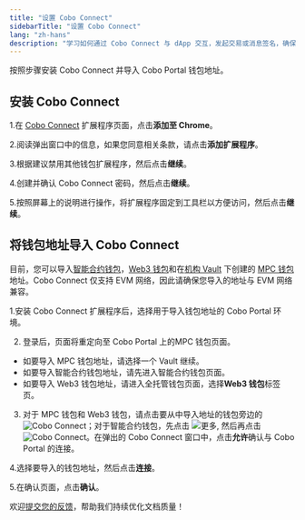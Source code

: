 ```yaml
---
title: "设置 Cobo Connect"
sidebarTitle: "设置 Cobo Connect"
lang: "zh-hans"
description: "学习如何通过 Cobo Connect 与 dApp 交互，发起交易或消息签名，确保操作顺畅。"
---
```

按照步骤安装 Cobo Connect 并导入 Cobo Portal 钱包地址。

## 安装 Cobo Connect

1.在 [Cobo Connect](https://chromewebstore.google.com/detail/cobo-connect/imnmigiomjbgehplnfpajkgeaibljnik?pli=1) 扩展程序页面，点击**添加至 Chrome**。

2.阅读弹出窗口中的信息，如果您同意相关条款，请点击**添加扩展程序**。

3.根据建议禁用其他钱包扩展程序，然后点击**继续**。

4.创建并确认 Cobo Connect 密码，然后点击**继续**。

5.按照屏幕上的说明进行操作，将扩展程序固定到工具栏以方便访问，然后点击**继续**。 

## 将钱包地址导入 Cobo Connect

<Note>目前，您可以导入[智能合约钱包](/en/portal/smart-contract-wallets/introduction)，[Web3 钱包](/cn/portal/custodial-wallets/web3-wallets/set-up)和在[机构 Vault](/cn/portal/mpc-wallets/ocw/create-mpc-vault) 下创建的 [MPC 钱包](/cn/portal/mpc-wallets/introduction)地址。Cobo Connect 仅支持 EVM 网络，因此请确保您导入的地址与 EVM 网络兼容。</Note>

1.安装 Cobo Connect 扩展程序后，选择用于导入钱包地址的 Cobo Portal 环境。

2. 登录后，页面将重定向至 Cobo Portal 上的MPC 钱包页面。
- 如要导入 MPC 钱包地址，请选择一个 Vault 继续。
- 如要导入智能合约钱包地址，请先进入智能合约钱包页面。
- 如要导入 Web3 钱包地址，请进入全托管钱包页面，选择**Web3 钱包**标签页。

3. 对于 MPC 钱包和 Web3 钱包，请点击要从中导入地址的钱包旁边的 <img src="/en/images/common/icon_cobo_connect.svg" className="icon" alt="Cobo Connect"></img>；对于智能合约钱包，先点击 <img src="/en/images/common/icon_more.svg" className="icon" alt="更多"/>, 然后再点击 <img src="/en/images/common/icon_cobo_connect.svg" className="icon" alt="Cobo Connect"></img>。在弹出的 Cobo Connect 窗口中，点击**允许**确认与 Cobo Portal 的连接。

4.选择要导入的钱包地址，然后点击**连接**。

5.在确认页面，点击**确认**。

<Tip>欢迎[提交您的反馈](https://forms.zohopublic.com/cobo/form/DocumentFeedbackForm/formperma/QvLOhxJv1_JMsJ-1dleZ8Itb_7rzN-LtgvsDdxosoVI?referrername=manuals)，帮助我们持续优化文档质量！</Tip>